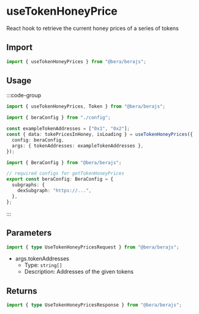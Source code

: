 # useTokenHoneyPrice

React hook to retrieve the current honey prices of a series of tokens

## Import

```ts
import { useTokenHoneyPrices } from "@bera/berajs";
```

## Usage

:::code-group

```ts twoslash [example.ts]
import { useTokenHoneyPrices, Token } from "@bera/berajs";

import { beraConfig } from "./config";

const exampleTokenAddresses = ["0x1", "0x2"];
const { data: tokePricesInHoney, isLoading } = useTokenHoneyPrices({
  config: beraConfig,
  args: { tokenAddresses: exampleTokenAddresses },
});
```

```ts twoslash [config.ts] filename="config.ts"
import { BeraConfig } from "@bera/berajs";

// required configs for getTokenHoneyPrices
export const beraConfig: BeraConfig = {
  subgraphs: {
    dexSubgraph: "https://...",
  },
};
```

:::

## Parameters

```ts
import { type UseTokenHoneyPricesRequest } from "@bera/berajs";
```

- args.tokenAddresses
  - Type: `string[]`
  - Description: Addresses of the given tokens

## Returns

```ts
import { type UseTokenHoneyPricesResponse } from "@bera/berajs";
```
